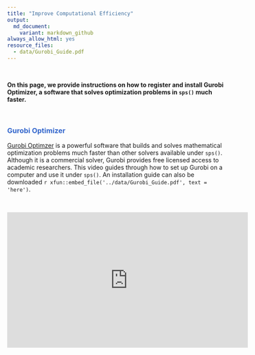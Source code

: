 ```yaml
---
title: "Improve Computational Efficiency"
output: 
  md_document:
    variant: markdown_github
always_allow_html: yes
resource_files:
  - data/Gurobi_Guide.pdf
---
```


<br>

<p class="lh-lg">

**On this page, we provide instructions on how to register and install Gurobi Optimizer, a software that solves optimization problems in `sps()` much faster.**

<br>

### <span style="color:#3366CC">**Gurobi Optimizer**</span>
<p class="lh-lg">
</p>

[Gurobi Optimzer](https://www.gurobi.com/) is a powerful software that builds and solves mathematical optimization problems much faster than other solvers available under `sps()`. Although it is a commercial solver, Gurobi provides free licensed access to academic researchers. This video guides through how to set up Gurobi on a computer and use it under `sps()`. An installation guide can also be downloaded `r xfun::embed_file('../data/Gurobi_Guide.pdf', text = 'here')`.

<br>

<p align="center"><iframe width="560" height="315" src="https://www.youtube.com/embed/gRxIfHXZmHU?si=FBaHGAXWQ5q3LGCX" title="YouTube video player" frameborder="0" allow="accelerometer; autoplay; clipboard-write; encrypted-media; gyroscope; picture-in-picture; web-share" referrerpolicy="strict-origin-when-cross-origin" allowfullscreen></iframe></p>

